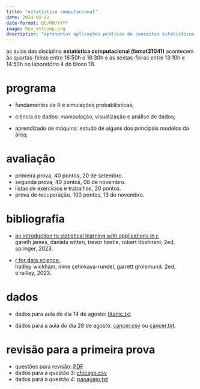 ```yaml
---
title: "estatística computacional"
date: 2024-05-22
date-format: DD/MM/YYYY
image: hex_estcomp.png
description: "apresentar aplicações práticas de conceitos estatísticos que são fundamentais para a ciência de dados e para o aprendizado de máquina; o curso terá foco na linguagem de computação estatística R."
---
```


as aulas das disciplina **estatística computacional (famat31041)** acontecem às quartas-feiras entre 16:50h e 18:30h e às sextas-feiras entre 13:10h e 14:50h no laboratório 4 do bloco 1B.


# programa

-   fundamentos de R e simulações probabilísticas;

-   ciência de dados: manipulação, visualização e análise de dados;

-   aprendizado de máquina: estudo de alguns dos principais modelos da área;

# avaliação

- primeira prova, 40 pontos, 20 de setembro.
- segunda prova, 40 pontos, 08 de novembro.
- listas de exercícios e trabalhos, 20 pontos.
- prova de recuperação, 100 pontos, 13 de novembro.

# bibliografia

-   [an introduction to statistical learning with applications in r.](https://hastie.su.domains/ISLR2/ISLRv2_corrected_June_2023.pdf)<br />
gareth james, daniela witten, trevor hastie, robert tibshirani; 2ed, springer, 2023.

- [r for data science.](https://r4ds.hadley.nz/)<br />
hadley wickham, mine çetinkaya-rundel, garrett grolemund. 2ed, o'reilley, 2023.

# dados

-   dados para aula do dia 14 de agosto: [titanic.txt](https://drive.google.com/file/d/1m4hXnqKa5ryyRqs-ZfoVyZVzuP8nzKxd/view?usp=sharing)

-   dados para a aula do dia 28 de agosto:
[cancer.csv](https://github.com/franklinpedro/franklinpedro.github.io/blob/main/ensino/estatistica-computacional/cancer.csv) ou [cancer.txt](https://github.com/franklinpedro/franklinpedro.github.io/blob/main/ensino/estatistica-computacional/cancer.txt).

# revisão para a primeira prova

-   questões para revisão: [PDF](https://github.com/franklinpedro/franklinpedro.github.io/blob/main/dados/revisao_famat31041_2024_01.pdf)
-   dados para a questão 3: [chicago.csv](https://github.com/franklinpedro/franklinpedro.github.io/blob/main/dados/chicago.csv)
-   dados para a questão 4: [papagaio.txt](https://github.com/franklinpedro/franklinpedro.github.io/blob/main/dados/papagaio.txt)